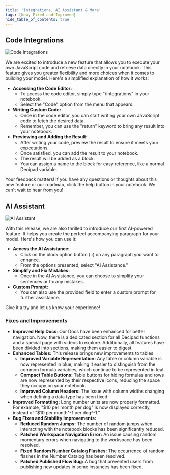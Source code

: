 ```yaml
---
title: 'Integrations, AI Assistant & More'
tags: [New, Fixed and Improved]
hide_table_of_contents: true
---
```



## Code Integrations

<ReleasePost>

![Code Integrations](./img/integrations.png)

</ReleasePost>

We are excited to introduce a new feature that allows you to execute your own JavaScript code and retrieve data directly in your notebook. This feature gives you greater flexibility and more choices when it comes to building your model. Here's a simplified explanation of how it works:

- **Accessing the Code Editor:**
  - To access the code editor, simply type "/Integrations" in your notebook.
  - Select the "Code" option from the menu that appears.
- **Writing Custom Code:**
  - Once in the code editor, you can start writing your own JavaScript code to fetch the desired data.
  - Remember, you can use the "return" keyword to bring any result into your notebook.
- **Previewing and Adding the Result:**
  - After writing your code, preview the result to ensure it meets your expectations.
  - Once satisfied, you can add the result to your notebook.
  - The result will be added as a block.
  - You can assign a name to the block for easy reference, like a normal Decipad variable.

Your feedback matters! If you have any questions or thoughts about this new feature or our roadmap, click the help button in your notebook. We can't wait to hear from you!

## AI Assistant

<ReleasePost>

![AI Assistant](./img/ai.png)

</ReleasePost>

With this release, we are also thrilled to introduce our first AI-powered feature. It helps you create the perfect accompanying paragraph for your model. Here's how you can use it:

- **Access the AI Assistance:**
  - Click on the block option button (::) on any paragraph you want to enhance.
  - From the options presented, select "AI Assistance."
- **Simplify and Fix Mistakes:**
  - Once in the AI Assistance, you can choose to simplify your sentences or fix any mistakes.
- **Custom Prompt:**
  - You can also use the provided field to enter a custom prompt for further assistance.

Give it a try and let us know your experience!

### <FancyTitle icon={Hammer}>Fixes and Improvements</FancyTitle>

- **Improved Help Docs**: Our Docs have been enhanced for better navigation. Now, there is a dedicated section for all Decipad functions and a special page with videos to explore. Additionally, all features have been divided into sections, making them easier to digest.
- **Enhanced Tables:** This release brings new improvements to tables.
  - **Improved Variable Representation:** Any table or column variable is now represented in blue, making it easier to distinguish from the common formula variables, which continue to be represented in teal.
  - **Compact Table Buttons:** Table buttons for hiding formulas and rows are now represented by their respective icons, reducing the space they occupy on your notebook.
  - **Improved Column Headers:** The issue with column widths changing when defining a data type has been fixed.
- **Improved Formatting:** Long number units are now properly formatted. For example, "$10 per month per dog" is now displayed correctly, instead of "$10 per month^-1 per dog^-1."
- **Bug Fixes and Stability Improvements:**
  - **Reduced Random Jumps:** The number of random jumps when interacting with the notebook blocks has been significantly reduced.
  - **Patched Workspace Navigation Error:** An issue causing random momentary errors when navigating to the workspace has been resolved.
  - **Fixed Random Number Catalog Flashes:** The occurrence of random flashes in the Number Catalog has been resolved.
  - **Patched Published Flow Bug:** A bug that prevented users from publishing new updates in some instances has been fixed.

